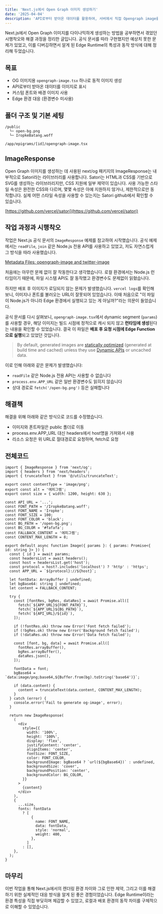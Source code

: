 ```yaml
---
title: 'Next.js에서 Open Graph 이미지 생성하기'
date: '2025-04-04'
description: 'API로부터 받아온 데이터를 활용하여, 서버에서 직접 Opengraph image를 생성하여 제공하는 과정중에 겪은 문제점을 정리했습니다.'
---
```


Next.js에서 Open Graph 이미지를 다이나믹하게 생성하는 방법을 공부하면서 겪었던 시행착오와 해결 과정을 정리한 글입니다. 공식 문서를 따라 구현했지만 예상치 못한 문제가 있었고, 이를 디버깅하면서 알게 된 Edge Runtime의 특성과 동작 방식에 대해 정리해 두었습니다.

## 목표

-   OG 이미지용 `opengraph-image.tsx` 하나로 동적 이미지 생성
-   API로부터 받아온 데이터를 이미지로 표시
-   커스텀 폰트와 배경 이미지 사용
-   Edge 환경 대응 (환경변수 미사용)

## 폴더 구조 및 기본 세팅

```tsx
/public
  └─ open-bg.png
  └─ IropkeBatang.woff

/app/epigrams/[id]/opengraph-image.tsx
```

## ImageResponse

Open Graph 이미지를 생성하는 데 사용된 next/og 패키지의 ImageResponse는 내부적으로 Satori라는 라이브러리를 사용합니다. Satori는 HTML과 CSS를 기반으로 SVG를 생성하는 라이브러리지만, CSS 지원에 일부 제약이 있습니다. 사용 가능한 스타일 속성은 완전한 CSS와 다르며, 몇몇 속성은 아예 지원하지 않거나, 제한적으로만 동작합니다. 실제 어떤 스타일 속성을 사용할 수 있는지는 Satori github에서 확인할 수 있습니다.

[https://github.com/vercel/satori](https://github.com/vercel/satori)

## 작업 과정과 시행착오

작업은 Next.js 공식 문서의 `ImageResponse` 예제를 참고하여 시작했습니다. 공식 예제에서는 `readFile`, `join` 같은 Node.js 전용 API를 사용하고 있었고, 저도 자연스럽게 그 방식을 따라 사용했습니다.

[Metadata Files: opengraph-image and twitter-image](https://nextjs.org/docs/app/api-reference/file-conventions/metadata/opengraph-image#generate-images-using-code-js-ts-tsx)

처음에는 아무런 문제 없이 잘 작동한다고 생각했습니다. 로컬 환경에서는 Node.js 런타임이기 때문에, 파일 시스템 API도 잘 동작했고 환경변수도 문제없이 읽혔습니다.

하지만 배포 후 이미지가 로딩되지 않는 문제가 발생했습니다. `vercel logs`를 확인해 보니, 이미지나 폰트를 불러오는 URL이 잘못되어 있었습니다. 이때 처음으로 "이 파일이 Node.js가 아니라 Edge 환경에서 실행되고 있는 게 아닐까?"라는 의문이 들었습니다.

공식 문서를 다시 살펴보니, `opengraph-image.tsx`에서 dynamic segment (`params`)를 사용할 경우, 해당 이미지는 빌드 시점에 정적으로 캐시 되지 않고 **런타임에 생성**된다는 내용을 확인할 수 있었습니다. 결국 이 파일은 **배포 후 요청 시점에 Edge Function으로 실행**되고 있었던 것입니다.

> By default, generated images are [statically optimized](https://nextjs.org/docs/app/building-your-application/rendering/server-components#static-rendering-default) (generated at build time and cached) unless they use [Dynamic APIs](https://nextjs.org/docs/app/building-your-application/rendering/server-components#server-rendering-strategies#dynamic-apis) or uncached data.

이로 인해 아래와 같은 문제가 발생했습니다:

-   `readFile` 같은 Node.js 전용 API는 사용할 수 없습니다
-   `process.env.APP_URL` 같은 일반 환경변수도 읽히지 않습니다
-   상대 경로로 `fetch('/open-bg.png')` 등은 실패합니다

## 해결책

해결을 위해 아래와 같은 방식으로 코드를 수정했습니다.

-   이미지와 폰트파일은 public 폴더로 이동
-   process.env.APP\_URL 대신 headers에서 host명을 가져와서 사용
-   리소스 요청은 위 URL로 절대경로로 요청하며, fetch로 요청

## 전체코드

```tsx
import { ImageResponse } from 'next/og';
import { headers } from 'next/headers';
import { truncateText } from '@/utils/truncateText';

export const contentType = 'image/png';
export const alt = '에피그램';
export const size = { width: 1200, height: 630 };

const API_URL = '...';
const FONT_PATH = '/IropkeBatang.woff';
const FONT_NAME = 'Iropke';
const FONT_SIZE = 100;
const FONT_COLOR = 'black';
const BG_PATH = '/open-bg.png';
const BG_COLOR = '#fafafa';
const FALLBACK_CONTENT = '에피그램';
const CONTENT_MAX_LENGTH = 8;

export default async function Image({ params }: { params: Promise<{ id: string }> }) {
  const { id } = await params;
  const headersList = await headers();
  const host = headersList.get('host');
  const protocol = host?.includes('localhost') ? 'http' : 'https';
  const APP_URL = `${protocol}://${host}`;

  let fontData: ArrayBuffer | undefined;
  let bgBase64: string | undefined;
  let content = FALLBACK_CONTENT;

  try {
    const [fontRes, bgRes, dataRes] = await Promise.all([
      fetch(`${APP_URL}${FONT_PATH}`),
      fetch(`${APP_URL}${BG_PATH}`),
      fetch(`${API_URL}/${id}`),
    ]);

    if (!fontRes.ok) throw new Error('Font fetch failed');
    if (!bgRes.ok) throw new Error('Background fetch failed');
    if (!dataRes.ok) throw new Error('Data fetch failed');

    const [font, bg, data] = await Promise.all([
      fontRes.arrayBuffer(),
      bgRes.arrayBuffer(),
      dataRes.json(),
    ]);

    fontData = font;
    bgBase64 = `data:image/png;base64,${Buffer.from(bg).toString('base64')}`;

    if (data.content) {
      content = truncateText(data.content, CONTENT_MAX_LENGTH);
    }
  } catch (error) {
    console.error('Fail to generate og-image', error);
  }

  return new ImageResponse(
    (
      <div
        style={{
          width: '100%',
          height: '100%',
          display: 'flex',
          justifyContent: 'center',
          alignItems: 'center',
          fontSize: FONT_SIZE,
          color: FONT_COLOR,
          backgroundImage: bgBase64 ? `url(${bgBase64})` : undefined,
          backgroundSize: 'cover',
          backgroundPosition: 'center',
          backgroundColor: BG_COLOR,
        }}
      >
        {content}
      </div>
    ),
    {
      ...size,
      fonts: fontData
        ? [
            {
              name: FONT_NAME,
              data: fontData,
              style: 'normal',
              weight: 400,
            },
          ]
        : [],
    },
  );
}
```

## 마무리

이번 작업을 통해 Next.js에서의 렌더링 환경 차이와 그로 인한 제약, 그리고 이를 해결하기 위한 실제적인 대응 방식을 알게 된 좋은 경험이었습니다. Edge Runtime이라는 환경 특성을 직접 부딪히며 체감할 수 있었고, 로컬과 배포 환경의 동작 차이를 구체적으로 이해할 수 있었습니다.
